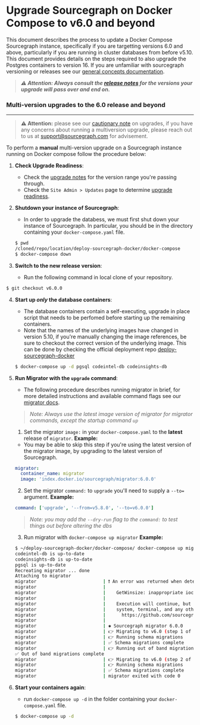 
# Upgrade Sourcegraph on Docker Compose to v6.0 and beyond

This document describes the process to update a Docker Compose Sourcegraph instance, specifically if you are targetting versions 6.0 and above, particularly if you are running in cluster databases from before v5.10. This document provides details on the steps required to also upgrade the Postgres containers to version 16.
If you are unfamiliar with sourcegraph versioning or releases see our [general concepts documentation](/admin/updates/).

> ***⚠️ Attention: Always consult the [release notes](/admin/updates/docker_compose) for the versions your upgrade will pass over and end on.***

### Multi-version upgrades to the 6.0 release and beyond

---

> **⚠️ Attention:** please see our [cautionary note](/admin/updates/#best-practices) on upgrades, if you have any concerns about running a multiversion upgrade, please reach out to us at [support@sourcegraph.com](mailto:support@sourcegraph.com) for advisement.

To perform a **manual** multi-version upgrade on a Sourcegraph instance running on Docker compose follow the procedure below:

1. **Check Upgrade Readiness**:
   - Check the [upgrade notes](/admin/updates/docker_compose#docker-compose-upgrade-notes) for the version range you're passing through.
   - Check the `Site Admin > Updates` page to determine [upgrade readiness](/admin/updates/#upgrade-readiness).

2. **Shutdown your instance of Sourcegraph**:
   - In order to upgrade the databess, we must first shut down your instance of Sourcegraph. In particular, you should be in the directory containing your `docker-compose.yaml` file.
   ```sh
   $ pwd
   /cloned/repo/location/deploy-sourcegraph-docker/docker-compose
   $ docker-compose down
   ```

3. **Switch to the new release version**:
   - Run the following command in local clone of your repository.
  ```sh
  $ git checkout v6.0.0
  ```

4. **Start up _only_ the database containers**:
    - The database containers contain a self-executing, upgrade in place script that needs to be perfomed before starting up the remaining containers.
    - Note that the names of the underlying images have changed in version 5.10, if you're manually changing the image references, be sure to checkout the correct version of the underlying image. This can be done by checking the official deployment repo [deploy-sourcegraph-docker](https://github.com/sourcegraph/deploy-sourcegraph-docker/)
    ```sh
    $ docker-compose up -d pgsql codeintel-db codeinsights-db
    ```

5. **Run Migrator with the `upgrade` command**:
   - The following procedure describes running migrator in brief, for more detailed instructions and available command flags see our [migrator docs](/admin/updates/migrator/migrator-operations#docker-compose).
    > *Note: Always use the latest image version of migrator for migrator commands, except the startup command `up`*
    1. Set the migrator `image:` in your `docker-compose.yaml` to the **latest** release of `migrator`. **Example:**
    - You may be able to skip this step if you're using the latest version of the migrator image, by upgrading to the latest version of Sourcegraph.
    ```yaml
    migrator:
      container_name: migrator
      image: 'index.docker.io/sourcegraph/migrator:6.0.0'
    ```
    2. Set the migrator `command:` to `upgrade` you'll need to supply a `--to=` argument. **Example:**
    ```yaml
    command: ['upgrade', '--from=v5.8.0', '--to=v6.0.0']
    ```
    > *Note: you may add the `--dry-run` flag to the `command:` to test things out before altering the dbs*
    3. Run migrator with `docker-compose up migrator` **Example:**
    ```sh
    $ ~/deploy-sourcegraph-docker/docker-compose/ docker-compose up migrator
    codeintel-db is up-to-date
    codeinsights-db is up-to-date
    pgsql is up-to-date
    Recreating migrator ... done
    Attaching to migrator
    migrator                         | ❗️ An error was returned when detecting the terminal size and capabilities:
    migrator                         |
    migrator                         |    GetWinsize: inappropriate ioctl for device
    migrator                         |
    migrator                         |    Execution will continue, but please report this, along with your operating
    migrator                         |    system, terminal, and any other details, to:
    migrator                         |      https://github.com/sourcegraph/sourcegraph/issues/new
    migrator                         |
    migrator                         | ✱ Sourcegraph migrator 6.0.0
    migrator                         | 👉 Migrating to v6.0 (step 1 of 2)
    migrator                         | 👉 Running schema migrations
    migrator                         | ✅ Schema migrations complete
    migrator                         | 👉 Running out of band migrations [23 24]
    ✅ Out of band migrations complete
    migrator                         | 👉 Migrating to v6.0 (step 2 of 2)
    migrator                         | 👉 Running schema migrations
    migrator                         | ✅ Schema migrations complete
    migrator                         | migrator exited with code 0
    ```

6. **Start your containers again**:
   - run `docker-compose up -d` in the folder containing your `docker-compose.yaml` file.
   ```sh
   $ docker-compose up -d
   ```
